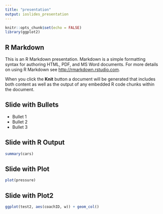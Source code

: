 ```yaml
---
title: "presentation"
output: ioslides_presentation
---
```


```r
knitr::opts_chunk$set(echo = FALSE)
library(ggplot2)

```

## R Markdown

This is an R Markdown presentation. Markdown is a simple formatting syntax for authoring HTML, PDF, and MS Word documents. For more details on using R Markdown see <http://rmarkdown.rstudio.com>.

When you click the **Knit** button a document will be generated that includes both content as well as the output of any embedded R code chunks within the document.

## Slide with Bullets

- Bullet 1 
- Bullet 2
- Bullet 3

## Slide with R Output

```r
summary(cars)
```

## Slide with Plot

```r
plot(pressure)
```

## Slide with Plot2
```r
ggplot(test2, aes(coachID, w)) + geom_col()
```

